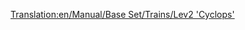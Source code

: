 [[Translation:en/Manual/Base Set/Trains/Lev2 'Cyclops']]
{{en/Manual/Base Set/Trains/Trains|Cost=£86,718 ($173,436)
|Speed=450 kph (281 mph)
|Weight=120 t
|Power=12,000 hp (8,948 kW)
|Annual=£3,557 ($7,114)
|Designed=2028
|Lifespan=20
|Capacity=N/A
|Description=No description has been written for this train yet. If you know something about this train, feel free to edit this page and add it!
|Real-life=No Real-Life Equivalent has been found for this train. Perhaps in a few years, when MagLev has become a real technology, you could fill in a Second-Generation MagLev engine here.
}}